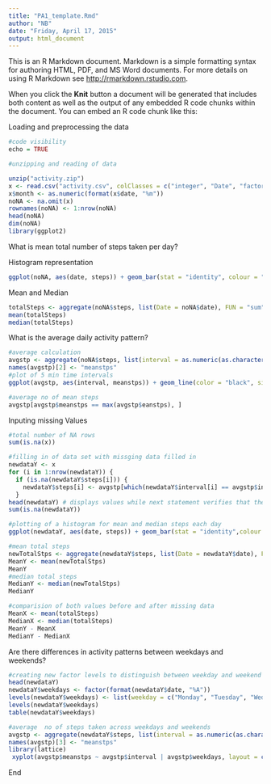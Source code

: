 ```yaml
---
title: "PA1_template.Rmd"
author: "NB"
date: "Friday, April 17, 2015"
output: html_document
---
```


This is an R Markdown document. Markdown is a simple formatting syntax for authoring HTML, PDF, and MS Word documents. For more details on using R Markdown see <http://rmarkdown.rstudio.com>.

When you click the **Knit** button a document will be generated that includes both content as well as the output of any embedded R code chunks within the document. You can embed an R code chunk like this:

Loading and preprocessing the data

```r
#code visibility
echo = TRUE  

#unzipping and reading of data

unzip("activity.zip")
x <- read.csv("activity.csv", colClasses = c("integer", "Date", "factor"))
x$month <- as.numeric(format(x$date, "%m"))
noNA <- na.omit(x)
rownames(noNA) <- 1:nrow(noNA)
head(noNA)
dim(noNA)
library(ggplot2)

```

What is mean total number of steps taken per day?

Histogram representation
```r
ggplot(noNA, aes(date, steps)) + geom_bar(stat = "identity", colour = "black", fill = "black", width = 0.7) + facet_grid(. ~ month, scales = "free") + labs(title = "Total no of steps taken everyday", x = "Date", y = "Total number of steps")
```

Mean and Median
```r
totalSteps <- aggregate(noNA$steps, list(Date = noNA$date), FUN = "sum")$x
mean(totalSteps)
median(totalSteps)
```

What is the average daily activity pattern?

```r
#average calculation
avgstp <- aggregate(noNA$steps, list(interval = as.numeric(as.character(noNA$interval))), FUN = "mean")
names(avgstp)[2] <- "meanstps"
#plot of 5 min time intervals
ggplot(avgstp, aes(interval, meanstps)) + geom_line(color = "black", size = 0.8) + labs(title = "Plot of the time Interval", x = "5 min intervals", y = "Avg no of steps taken")

#average no of mean steps
avgstp[avgstp$meanstps == max(avgstp$eanstps), ]
```

Inputing missing Values

```r
#total number of NA rows
sum(is.na(x))

#filling in of data set with missging data filled in
newdataY <- x
for (i in 1:nrow(newdataY)) {
  if (is.na(newdataY$steps[i])) {
    newdataY$steps[i] <- avgstp[which(newdataY$interval[i] == avgstp$interval), ]$meanstps}
  }
head(newdataY) # displays values while next statement verifies that there are no missing values
sum(is.na(newdataY))

#plotting of a histogram for mean and median steps each day
ggplot(newdataY, aes(date, steps)) + geom_bar(stat = "identity",colour = "black",fill = "black",width = 0.7) + facet_grid(. ~ month, scales = "free") + labs(title = "Total no of steps everday (excluding missing data)", x = "Date", y = "Total no of steps")

#mean total steps
newTotalStps <- aggregate(newdataY$steps, list(Date = newdataY$date), FUN = "sum")$x
MeanY <- mean(newTotalStps)
MeanY
#median total steps
MedianY <- median(newTotalStps)
MedianY

#comparision of both values before and after missing data
MeanX <- mean(totalSteps)
MedianX <- median(totalSteps)
MeanY - MeanX
MedianY - MedianX
```

Are there differences in activity patterns between weekdays and weekends?

```r
#creating new factor levels to distinguish between weekday and weekend
head(newdataY)
newdataY$weekdays <- factor(format(newdataY$date, "%A"))
levels(newdataY$weekdays) <- list(weekday = c("Monday", "Tuesday", "Wednesday", "Thursday", "Friday"), weekend = c("Saturday", "Sunday"))
levels(newdataY$weekdays) 
table(newdataY$weekdays)

#average  no of steps taken across weekdays and weekends
avgstp <- aggregate(newdataY$steps, list(interval = as.numeric(as.character(newdataY$interval)), weekdays = newdataY$weekdays), FUN = "mean")
names(avgstp)[3] <- "meanstps"
library(lattice)
 xyplot(avgstp$meanstps ~ avgstp$interval | avgstp$weekdays, layout = c(1, 2), type = "l", xlab = "Interval", ylab = "No. of steps")
```

End





